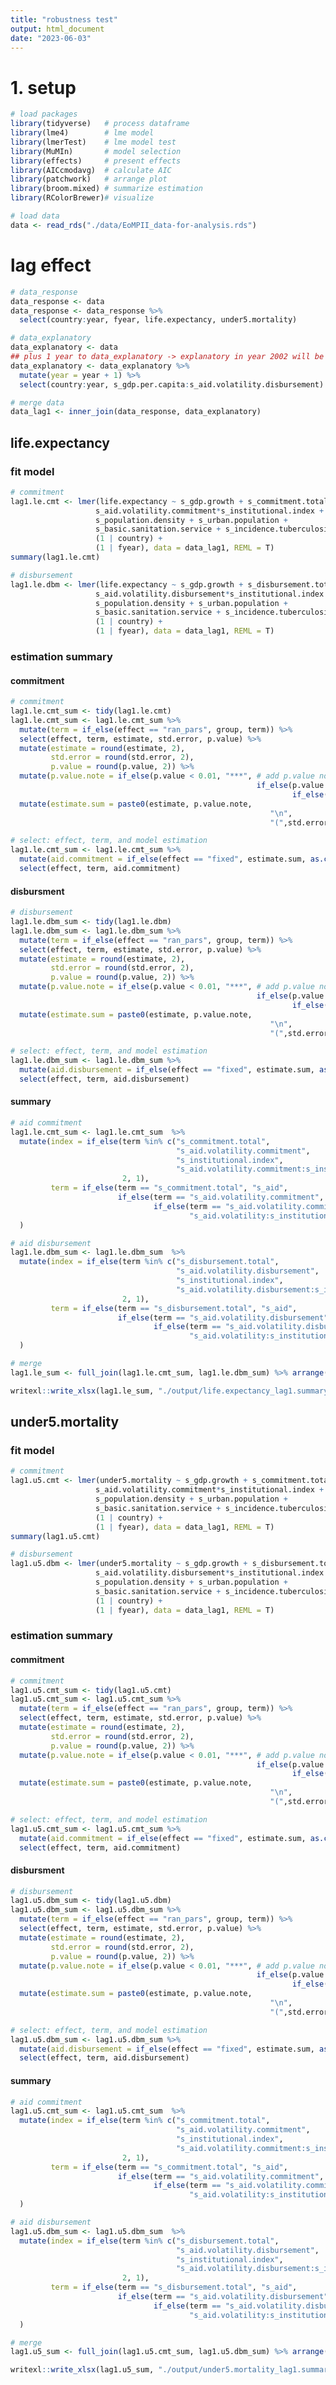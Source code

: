 ---
title: "robustness test"
output: html_document
date: "2023-06-03"
---

# 1. setup
```{r message=FALSE, warning=FALSE}
# load packages
library(tidyverse)   # process dataframe
library(lme4)        # lme model
library(lmerTest)    # lme model test
library(MuMIn)       # model selection
library(effects)     # present effects
library(AICcmodavg)  # calculate AIC
library(patchwork)   # arrange plot
library(broom.mixed) # summarize estimation
library(RColorBrewer)# visualize

# load data
data <- read_rds("./data/EoMPII_data-for-analysis.rds")
```

# lag effect


```{r}

# data_response
data_response <- data
data_response <- data_response %>% 
  select(country:year, fyear, life.expectancy, under5.mortality)

# data_explanatory
data_explanatory <- data
## plus 1 year to data_explanatory -> explanatory in year 2002 will be +1 to match year 2003 in data_response
data_explanatory <- data_explanatory %>% 
  mutate(year = year + 1) %>%
  select(country:year, s_gdp.per.capita:s_aid.volatility.disbursement)

# merge data 
data_lag1 <- inner_join(data_response, data_explanatory)

```
## life.expectancy
### fit model
```{r}
# commitment
lag1.le.cmt <- lmer(life.expectancy ~ s_gdp.growth + s_commitment.total + 
                   s_aid.volatility.commitment*s_institutional.index +
                   s_population.density + s_urban.population + 
                   s_basic.sanitation.service + s_incidence.tuberculosis +
                   (1 | country) + 
                   (1 | fyear), data = data_lag1, REML = T)
summary(lag1.le.cmt)

# disbursement
lag1.le.dbm <- lmer(life.expectancy ~ s_gdp.growth + s_disbursement.total + 
                   s_aid.volatility.disbursement*s_institutional.index +
                   s_population.density + s_urban.population + 
                   s_basic.sanitation.service + s_incidence.tuberculosis +
                   (1 | country) + 
                   (1 | fyear), data = data_lag1, REML = T)
```

### estimation summary
#### commitment
```{r}
# commitment 
lag1.le.cmt_sum <- tidy(lag1.le.cmt)
lag1.le.cmt_sum <- lag1.le.cmt_sum %>% 
  mutate(term = if_else(effect == "ran_pars", group, term)) %>%
  select(effect, term, estimate, std.error, p.value) %>%
  mutate(estimate = round(estimate, 2),
         std.error = round(std.error, 2),
         p.value = round(p.value, 2)) %>%
  mutate(p.value.note = if_else(p.value < 0.01, "***", # add p.value note
                                                       if_else(p.value < 0.05, "**",
                                                               if_else(p.value < 0.1, "*", "")))) %>%
  mutate(estimate.sum = paste0(estimate, p.value.note,
                                                          "\n", 
                                                          "(",std.error,")")) 

# select: effect, term, and model estimation
lag1.le.cmt_sum <- lag1.le.cmt_sum %>% 
  mutate(aid.commitment = if_else(effect == "fixed", estimate.sum, as.character(estimate))) %>%
  select(effect, term, aid.commitment)

```
#### disbursment
```{r include=FALSE}
# disbursement 
lag1.le.dbm_sum <- tidy(lag1.le.dbm)
lag1.le.dbm_sum <- lag1.le.dbm_sum %>% 
  mutate(term = if_else(effect == "ran_pars", group, term)) %>%
  select(effect, term, estimate, std.error, p.value) %>%
  mutate(estimate = round(estimate, 2),
         std.error = round(std.error, 2),
         p.value = round(p.value, 2)) %>%
  mutate(p.value.note = if_else(p.value < 0.01, "***", # add p.value note
                                                       if_else(p.value < 0.05, "**",
                                                               if_else(p.value < 0.1, "*", "")))) %>%
  mutate(estimate.sum = paste0(estimate, p.value.note,
                                                          "\n", 
                                                          "(",std.error,")")) 

# select: effect, term, and model estimation
lag1.le.dbm_sum <- lag1.le.dbm_sum %>% 
  mutate(aid.disbursement = if_else(effect == "fixed", estimate.sum, as.character(estimate))) %>%
  select(effect, term, aid.disbursement)
```

#### summary
```{r echo=FALSE}
# aid commitment
lag1.le.cmt_sum <- lag1.le.cmt_sum  %>%
  mutate(index = if_else(term %in% c("s_commitment.total",
                                     "s_aid.volatility.commitment",
                                     "s_institutional.index",
                                     "s_aid.volatility.commitment:s_institutional.index"),
                         2, 1),
         term = if_else(term == "s_commitment.total", "s_aid",
                        if_else(term == "s_aid.volatility.commitment", "s_aid.volatility",
                                if_else(term == "s_aid.volatility.commitment:s_institutional.index",
                                        "s_aid.volatility:s_institutional.index", term)))
  )

# aid disbursement
lag1.le.dbm_sum <- lag1.le.dbm_sum  %>%
  mutate(index = if_else(term %in% c("s_disbursement.total",
                                     "s_aid.volatility.disbursement",
                                     "s_institutional.index",
                                     "s_aid.volatility.disbursement:s_institutional.index"),
                         2, 1),
         term = if_else(term == "s_disbursement.total", "s_aid",
                        if_else(term == "s_aid.volatility.disbursement", "s_aid.volatility",
                                if_else(term == "s_aid.volatility.disbursement:s_institutional.index",
                                        "s_aid.volatility:s_institutional.index", term)))
  )

# merge
lag1.le_sum <- full_join(lag1.le.cmt_sum, lag1.le.dbm_sum) %>% arrange(effect, index) %>% select(- index)

writexl::write_xlsx(lag1.le_sum, "./output/life.expectancy_lag1.summary.xlsx")

```
## under5.mortality
### fit model
```{r}
# commitment
lag1.u5.cmt <- lmer(under5.mortality ~ s_gdp.growth + s_commitment.total + 
                   s_aid.volatility.commitment*s_institutional.index +
                   s_population.density + s_urban.population + 
                   s_basic.sanitation.service + s_incidence.tuberculosis +
                   (1 | country) + 
                   (1 | fyear), data = data_lag1, REML = T)
summary(lag1.u5.cmt)

# disbursement
lag1.u5.dbm <- lmer(under5.mortality ~ s_gdp.growth + s_disbursement.total + 
                   s_aid.volatility.disbursement*s_institutional.index +
                   s_population.density + s_urban.population + 
                   s_basic.sanitation.service + s_incidence.tuberculosis +
                   (1 | country) + 
                   (1 | fyear), data = data_lag1, REML = T)
```

### estimation summary
#### commitment
```{r}
# commitment 
lag1.u5.cmt_sum <- tidy(lag1.u5.cmt)
lag1.u5.cmt_sum <- lag1.u5.cmt_sum %>% 
  mutate(term = if_else(effect == "ran_pars", group, term)) %>%
  select(effect, term, estimate, std.error, p.value) %>%
  mutate(estimate = round(estimate, 2),
         std.error = round(std.error, 2),
         p.value = round(p.value, 2)) %>%
  mutate(p.value.note = if_else(p.value < 0.01, "***", # add p.value note
                                                       if_else(p.value < 0.05, "**",
                                                               if_else(p.value < 0.1, "*", "")))) %>%
  mutate(estimate.sum = paste0(estimate, p.value.note,
                                                          "\n", 
                                                          "(",std.error,")")) 

# select: effect, term, and model estimation
lag1.u5.cmt_sum <- lag1.u5.cmt_sum %>% 
  mutate(aid.commitment = if_else(effect == "fixed", estimate.sum, as.character(estimate))) %>%
  select(effect, term, aid.commitment)

```
#### disbursment
```{r include=FALSE}
# disbursement 
lag1.u5.dbm_sum <- tidy(lag1.u5.dbm)
lag1.u5.dbm_sum <- lag1.u5.dbm_sum %>% 
  mutate(term = if_else(effect == "ran_pars", group, term)) %>%
  select(effect, term, estimate, std.error, p.value) %>%
  mutate(estimate = round(estimate, 2),
         std.error = round(std.error, 2),
         p.value = round(p.value, 2)) %>%
  mutate(p.value.note = if_else(p.value < 0.01, "***", # add p.value note
                                                       if_else(p.value < 0.05, "**",
                                                               if_else(p.value < 0.1, "*", "")))) %>%
  mutate(estimate.sum = paste0(estimate, p.value.note,
                                                          "\n", 
                                                          "(",std.error,")")) 

# select: effect, term, and model estimation
lag1.u5.dbm_sum <- lag1.u5.dbm_sum %>% 
  mutate(aid.disbursement = if_else(effect == "fixed", estimate.sum, as.character(estimate))) %>%
  select(effect, term, aid.disbursement)
```

#### summary
```{r echo=FALSE}
# aid commitment
lag1.u5.cmt_sum <- lag1.u5.cmt_sum  %>%
  mutate(index = if_else(term %in% c("s_commitment.total",
                                     "s_aid.volatility.commitment",
                                     "s_institutional.index",
                                     "s_aid.volatility.commitment:s_institutional.index"),
                         2, 1),
         term = if_else(term == "s_commitment.total", "s_aid",
                        if_else(term == "s_aid.volatility.commitment", "s_aid.volatility",
                                if_else(term == "s_aid.volatility.commitment:s_institutional.index",
                                        "s_aid.volatility:s_institutional.index", term)))
  )

# aid disbursement
lag1.u5.dbm_sum <- lag1.u5.dbm_sum  %>%
  mutate(index = if_else(term %in% c("s_disbursement.total",
                                     "s_aid.volatility.disbursement",
                                     "s_institutional.index",
                                     "s_aid.volatility.disbursement:s_institutional.index"),
                         2, 1),
         term = if_else(term == "s_disbursement.total", "s_aid",
                        if_else(term == "s_aid.volatility.disbursement", "s_aid.volatility",
                                if_else(term == "s_aid.volatility.disbursement:s_institutional.index",
                                        "s_aid.volatility:s_institutional.index", term)))
  )

# merge
lag1.u5_sum <- full_join(lag1.u5.cmt_sum, lag1.u5.dbm_sum) %>% arrange(effect, index) %>% select(- index)

writexl::write_xlsx(lag1.u5_sum, "./output/under5.mortality_lag1.summary.xlsx")

```

